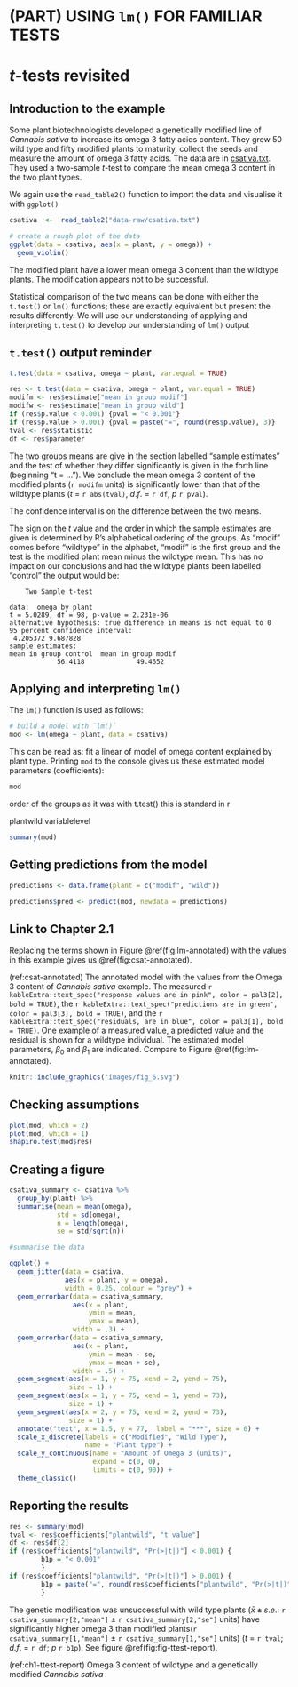 # (PART) USING `lm()` FOR FAMILIAR TESTS {-}

# *t*-tests revisited {#t-tests-revisit}

## Introduction to the example

Some plant biotechnologists developed a genetically modified line of *Cannabis sativa* to increase its omega 3 fatty acids content. They grew 50 wild type and fifty modified plants to maturity, collect the seeds and measure the amount of omega 3 fatty acids. The data are in [csativa.txt](data-raw/csativa.txt). They used a two-sample *t*-test to compare the mean omega 3 content in the two plant types. 

We again use the `read_table2()` function to import the data and visualise it with `ggplot()`


```r
csativa  <-  read_table2("data-raw/csativa.txt")
```

```r
# create a rough plot of the data  
ggplot(data = csativa, aes(x = plant, y = omega)) +
  geom_violin()

```
The modified plant have a lower mean omega 3 content than the wildtype plants. The modification appears not to be successful.

Statistical comparison of the two means can be done with either the `t.test()` or `lm()` functions; these are exactly equivalent but present the results differently. We will use our understanding of applying and interpreting `t.test()` to develop our understanding of `lm()` output

## `t.test()` output reminder
```r
t.test(data = csativa, omega ~ plant, var.equal = TRUE)
```
```r
res <- t.test(data = csativa, omega ~ plant, var.equal = TRUE)
modifm <- res$estimate["mean in group modif"]
modifw <- res$estimate["mean in group wild"]
if (res$p.value < 0.001) {pval = "< 0.001"}
if (res$p.value > 0.001) {pval = paste("=", round(res$p.value), 3)}
tval <- res$statistic
df <- res$parameter
```
The two groups means are give in the section labelled "sample estimates" and the test of whether they differ significantly is given in the forth line (beginning "t = ..."). We conclude the mean omega 3 content of the modified plants (`r modifm` units) is significantly lower than that of the wildtype plants ($t$ = `r abs(tval)`, $d.f.$ = `r df`, $p$ `r pval`).

The confidence interval is on the difference between the two means.

The sign on the $t$ value and the order in which the sample estimates are given is determined by R's alphabetical ordering of the groups. As "modif" comes before "wildtype" in the alphabet, "modif" is the first group and the test is the modified plant mean minus the wildtype mean. This has no impact on our conclusions and had the wildtype plants been labelled "control" the output would be:

```
	Two Sample t-test

data:  omega by plant
t = 5.0289, df = 98, p-value = 2.231e-06
alternative hypothesis: true difference in means is not equal to 0
95 percent confidence interval:
 4.205372 9.687828
sample estimates:
mean in group control  mean in group modif
            56.4118             49.4652

```

## Applying and interpreting `lm()`

The `lm()` function is used as follows:
```r
# build a model with `lm()`
mod <- lm(omega ~ plant, data = csativa)
```

This can be read as: fit a linear of model of omega content explained by plant type. Printing `mod` to the console gives us these estimated model parameters (coefficients):

```r
mod
```
order of the groups as it was with t.test()
this is standard in r

:::key
plantwild
variablelevel
:::

```r
summary(mod)

```


## Getting predictions from the model


```r
predictions <- data.frame(plant = c("modif", "wild"))
```

```r
predictions$pred <- predict(mod, newdata = predictions)
```

## Link to Chapter 2.1

Replacing the terms shown in Figure \@ref(fig:lm-annotated) with the values in this example gives us \@ref(fig:csat-annotated).

(ref:csat-annotated) The annotated model with the values from the Omega 3 content of *Cannabis sativa* example. The measured `r kableExtra::text_spec("response values are in pink", color = pal3[2], bold = TRUE)`, the `r kableExtra::text_spec("predictions are in green", color = pal3[3], bold = TRUE)`, and the `r kableExtra::text_spec("residuals, are in blue", color = pal3[1], bold = TRUE)`. One example of a measured value, a predicted value and the residual is shown for a wildtype individual. The estimated model parameters, $\beta_{0}$ and $\beta_{1}$ are indicated. Compare to Figure \@ref(fig:lm-annotated).

```r
knitr::include_graphics("images/fig_6.svg")
```


## Checking assumptions

```r
plot(mod, which = 2)
plot(mod, which = 1)
shapiro.test(mod$res)
```


## Creating a figure


```r
csativa_summary <- csativa %>%
  group_by(plant) %>%
  summarise(mean = mean(omega),
            std = sd(omega),
            n = length(omega),
            se = std/sqrt(n))
```


```r
#summarise the data 

ggplot() +
  geom_jitter(data = csativa, 
              aes(x = plant, y = omega), 
              width = 0.25, colour = "grey") +
  geom_errorbar(data = csativa_summary,
                aes(x = plant,
                    ymin = mean,
                    ymax = mean),
                width = .3) +
  geom_errorbar(data = csativa_summary,
                aes(x = plant,
                    ymin = mean - se,
                    ymax = mean + se),
                width = .5) +
  geom_segment(aes(x = 1, y = 75, xend = 2, yend = 75),
               size = 1) +
  geom_segment(aes(x = 1, y = 75, xend = 1, yend = 73),
               size = 1) +
  geom_segment(aes(x = 2, y = 75, xend = 2, yend = 73),
               size = 1) +
  annotate("text", x = 1.5, y = 77,  label = "***", size = 6) +
  scale_x_discrete(labels = c("Modified", "Wild Type"),
                   name = "Plant type") +
  scale_y_continuous(name = "Amount of Omega 3 (units)",
                     expand = c(0, 0),
                     limits = c(0, 90)) +
  theme_classic()
```

## Reporting the results
```r
res <- summary(mod)
tval <- res$coefficients["plantwild", "t value"]
df <- res$df[2]
if (res$coefficients["plantwild", "Pr(>|t|)"] < 0.001) {
        b1p = "< 0.001"
        }
if (res$coefficients["plantwild", "Pr(>|t|)"] > 0.001) {
        b1p = paste("=", round(res$coefficients["plantwild", "Pr(>|t|)"], 3))
        }
```


The genetic modification was unsuccessful with wild type plants ($\bar{x} \pm s.e.$: `r csativa_summary[2,"mean"]` $\pm$ `r csativa_summary[2,"se"]` units) have significantly higher omega 3 than modified plants(`r csativa_summary[1,"mean"]` $\pm$ `r csativa_summary[1,"se"]` units) ($t$ = `r tval`; $d.f.$ = `r df`; $p$ `r b1p`). See figure \@ref(fig:fig-ttest-report).

(ref:ch1-ttest-report) Omega 3 content of wildtype and a genetically modified *Cannabis sativa* 

```r
```






